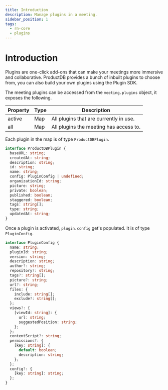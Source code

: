 ```yaml
---
title: Introduction
description: Manage plugins in a meeting.
sidebar_position: 1
tags:
  - rn-core
  - plugins
---
```


# Introduction

Plugins are one-click add-ons that can make your meetings more immersive and
collaborative. ProductDB provides a bunch of inbuilt plugins to choose from, you can
also build your own plugins using the Plugin SDK.

The meeting plugins can be accessed from the `meeting.plugins` object, it
exposes the following.

| Property | Type | Description                            |
| -------- | ---- | -------------------------------------- |
| active   | Map  | All plugins that are currently in use. |
| all      | Map  | All plugins the meeting has access to. |

Each plugin in the map is of type `ProductDBPlugin`.

```ts
interface ProductDBPlugin {
  baseURL: string;
  createdAt: string;
  description: string;
  id: string;
  name: string;
  config: PluginConfig | undefined;
  organizationId: string;
  picture: string;
  private: boolean;
  published: boolean;
  staggered: boolean;
  tags: string[];
  type: string;
  updatedAt: string;
}
```

Once a plugin is activated, `plugin.config` get's populated. It is of type
`PluginConfig`.

```ts
interface PluginConfig {
  name: string;
  pluginId: string;
  version: string;
  description: string;
  author?: string;
  repository?: string;
  tags?: string[];
  picture?: string;
  url?: string;
  files: {
    include: string[];
    exclude?: string[];
  };
  views?: {
    [viewId: string]: {
      url: string;
      suggestedPosition: string;
    };
  };
  contentScript?: string;
  permissions?: {
    [key: string]: {
      default: boolean;
      description: string;
    };
  };
  config?: {
    [key: string]: string;
  };
}
```

<head>
  <title>React Native Core Introduction</title>
</head>
